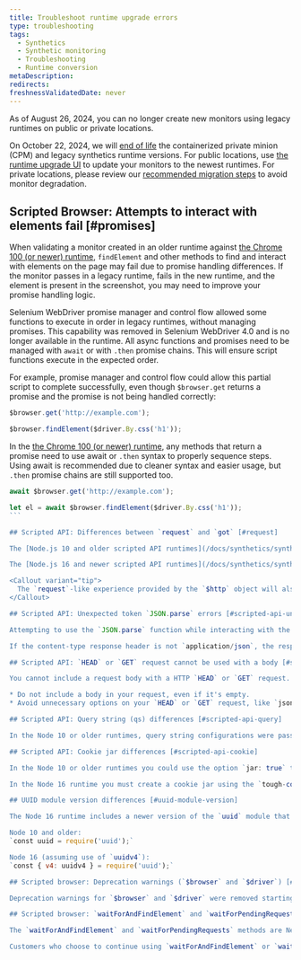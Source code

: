 ```yaml
---
title: Troubleshoot runtime upgrade errors
type: troubleshooting
tags:
  - Synthetics
  - Synthetic monitoring
  - Troubleshooting
  - Runtime conversion
metaDescription: 
redirects:
freshnessValidatedDate: never
---
```


<Callout variant="important">
  As of August 26, 2024, you can no longer create new monitors using legacy runtimes on public or private locations.
  
  On October 22, 2024, we will [end of life](/whats-new/2024/04/whats-new-04-09-eol-synthetics-runtime-cpm) the containerized private minion (CPM) and legacy synthetics runtime versions. For public locations, use [the runtime upgrade UI](/docs/synthetics/synthetic-monitoring/using-monitors/runtime-upgrade-ui/) to update your monitors to the newest runtimes. For private locations, please review our [recommended migration steps](/docs/synthetics/synthetic-monitoring/private-locations/job-manager-transition-guide/#monitorMigration) to avoid monitor degradation.
</Callout>

## Scripted Browser: Attempts to interact with elements fail [#promises]

When validating a monitor created in an older runtime against [the Chrome 100 (or newer) runtime](/docs/synthetics/synthetic-monitoring/scripting-monitors/synthetic-scripted-browser-reference-monitor-versions-chrome-100), `findElement` and other methods to find and interact with elements on the page may fail due to promise handling differences. If the monitor passes in a legacy runtime, fails in the new runtime, and the element is present in the screenshot, you may need to improve your promise handling logic.

Selenium WebDriver promise manager and control flow allowed some functions to execute in order in legacy runtimes, without managing promises. This capability was removed in Selenium WebDriver 4.0 and is no longer available in the runtime. All async functions and promises need to be managed with `await` or with `.then` promise chains. This will ensure script functions execute in the expected order.

For example, promise manager and control flow could allow this partial script to complete successfully, even though `$browser.get` returns a promise and the promise is not being handled correctly:

```js
$browser.get('http://example.com');

$browser.findElement($driver.By.css('h1'));
```

In the [the Chrome 100 (or newer) runtime](/docs/synthetics/synthetic-monitoring/scripting-monitors/synthetic-scripted-browser-reference-monitor-versions-chrome-100), any methods that return a promise need to use await or `.then` syntax to properly sequence steps. Using await is recommended due to cleaner syntax and easier usage, but `.then` promise chains are still supported too.

````js
await $browser.get('http://example.com');

let el = await $browser.findElement($driver.By.css('h1'));
```

## Scripted API: Differences between `request` and `got` [#request]

The [Node.js 10 and older scripted API runtimes](/docs/synthetics/synthetic-monitoring/using-monitors/manage-monitor-runtimes/#dependencies) used the `request` Node.js module to provide a `$http` object that could be used to [test APIs](/docs/synthetics/synthetic-monitoring/scripting-monitors/write-synthetic-api-tests-legacy/).

The [Node.js 16 and newer scripted API runtimes](/docs/synthetics/synthetic-monitoring/using-monitors/manage-monitor-runtimes/#apidependencies) use `got` instead of `request`. The `request` module was deprecated in 2020 and will no longer be included in new API or browser based runtimes. The `$http` object provides a custom `request`-like experience while being powered by `got` to provide backward compatibility for basic use cases while still avoiding the use of a deprecated module. Not all advanced use cases of `request` are or will be supported. There are [script examples and a conversion guide](/docs/synthetics/synthetic-monitoring/scripting-monitors/write-synthetic-api-tests/) available.

<Callout variant="tip">
  The `request`-like experience provided by the `$http` object will also be returned for any customers attempting to use `request` directly in Node.js 16 and newer scripted API runtimes.
</Callout>

## Scripted API: Unexpected token `JSON.parse` errors [#scripted-api-unexpected]

Attempting to use the `JSON.parse` function while interacting with the response body may produce unexpected token errors in scripted API monitors using the Node.js 16 and newer runtime. If the content-type response header is `application/json`, the response body being returned by the `$http` object will be parsed JSON. Additional calls attempting to use `JSON.parse` to parse the response body will fail with this error because the response body has already been parsed. 

If the content-type response header is not `application/json`, the response body will not automatically be parsed and the `JSON.parse` function will still need to be used.

## Scripted API: `HEAD` or `GET` request cannot be used with a body [#scripted-api-head-get]

You cannot include a request body with a HTTP `HEAD` or `GET` request. The `request` module used by the Node 10 and older runtime allowed this, but this will cause errors in the new runtime. A few different configurations can cause the error a few different configurations, but the most common suggestions include:

* Do not include a body in your request, even if it's empty. 
* Avoid unnecessary options on your `HEAD` or `GET` request, like `json: true`

## Scripted API: Query string (qs) differences [#scripted-api-query]

In the Node 10 or older runtimes, query string configurations were passed using the `qs:` option. For the Node 16 runtime, please use the `searchParams:` option instead. Only the name of the option needs to change. The content of the query string should not need to be updated.

## Scripted API: Cookie jar differences [#scripted-api-cookie]

In the Node 10 or older runtimes you could use the option `jar: true` to store cookies in a cookie jar between requests. 

In the Node 16 runtime you must create a cookie jar using the `tough-cookie` module and then refer to that cookie jar in your request instead. If you created a cookie jar named cookies, refer to it in your options as `cookieJar: cookies`

## UUID module version differences [#uuid-module-version]

The Node 16 runtime includes a newer version of the `uuid` module that forces the use of updated `require` syntax. 

Node 10 and older: 
`const uuid = require('uuid');`

Node 16 (assuming use of `uuidv4`):
`const { v4: uuidv4 } = require('uuid');`

## Scripted browser: Deprecation warnings (`$browser` and `$driver`) [#deprecations]

Deprecation warnings for `$browser` and `$driver` were removed starting with the 2.0.29 or newer version of the browser runtime. You should no longer receive these warnings when using public locations. Please update your node browser runtime image if you're receiving these warnings when using private locations.

## Scripted browser: `waitForAndFindElement` and `waitForPendingRequests` [#waitMethods]

The `waitForAndFindElement` and `waitForPendingRequests` methods are New Relic custom methods that are provided in the Chrome 72 and older scripted browser runtimes. They can still be used with `$driver` and `$browser` in the Chrome 100 and newer runtimes, but they will not be available when using the Selenium WebDriver 4.1 APIs directly with `$selenium` and `$webDriver`. This change will better align New Relic's Selenium WebDriver implementation with the base Selenium WebDriver implementation.

Customers who choose to continue using `waitForAndFindElement` or `waitForPendingRequests` in the new runtime can paste [code examples](/docs/synthetics/synthetic-monitoring/scripting-monitors/synthetic-scripted-browser-reference-monitor-versions-chrome-100/#waitForAndFindElement) into their monitors.
